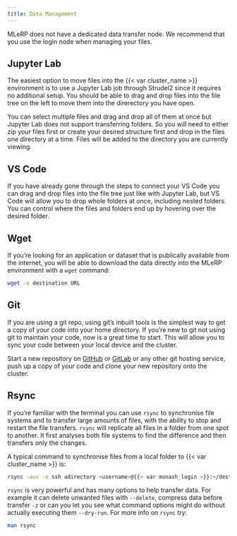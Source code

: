```yaml
---
title: Data Management
---
```

MLeRP does not have a dedicated data transfer node. We recommend that you use the login node when managing your files.

## Jupyter Lab
The easiest option to move files into the {{< var cluster_name >}} environment is to use a Jupyter Lab job through Strudel2 since it requires no additional setup. You should be able to drag and drop files into the file tree on the left to move them into the direrectory you have open.

You can select multiple files and drag and drop all of them at once but Jupyter Lab does not support transferring folders. So you will need to either zip your files first or create your desired structure first and drop in the files one directory at a time. Files will be added to the directory you are currently viewing.

## VS Code
If you have already gone through the steps to connect your VS Code you can drag and drop files into the file tree just like with Jupyter Lab, but VS Code will allow you to drop whole folders at once, including nested folders. You can control where the files and folders end up by hovering over the desired folder.

## Wget
If you're looking for an application or dataset that is publically available from the internet, you will be able to download the data directly into the MLeRP environment with a `wget` command:

```bash
wget -o destination URL
```

## Git
If you are using a git repo, using git's inbuilt tools is the simplest way to get a copy of your code into your home directory. If you're new to git not using git to maintain your code, now is a great time to start. This will allow you to sync your code between your local device and the cluster. 

Start a new repository on [GitHub](https://github.com/) or [GitLab](https://about.gitlab.com/) or any other git hosting service, push up a copy of your code and clone your new repository onto the cluster. 

## Rsync
If you're familiar with the terminal you can use `rsync` to synchronise file systems and to transfer large amounts of files, with the ability to stop and restart the file transfers. `rsync` will replicate all files in a folder from one spot to another. It first analyses both file systems to find the difference and then transfers only the changes.

A typical command to synchronise files from a local folder to {{< var cluster_name >}} is:

```bash
rsync -auv -e ssh adirectory <username>@{{< var monash_login >}}:~/destinationdirectory/
```

`rsync` is very powerful and has many options to help transfer data. For example it can delete unwanted files with `--delete`, compress data before transfer `-z` or can you let you see what command options might do without actually executing them `--dry-run`. For more info on `rsync` try:

```bash
man rsync
```
